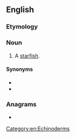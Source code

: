 {{also|seastar|sea-star}}
==English==

===Etymology===
{{compound|en|sea|star}}

===Noun===
{{en-noun}}

# A [[starfish]].

====Synonyms====
* {{l|en|starfish}}
* {{l|en|asteroid}}

===Anagrams===
* {{anagrams|en|Ae stars|sea rats|searats|tessara-}}

[[Category:en:Echinoderms]]